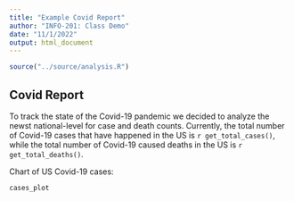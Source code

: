 ```yaml
---
title: "Example Covid Report"
author: "INFO-201: Class Demo"
date: "11/1/2022"
output: html_document
---
```


```r
source("../source/analysis.R")
```

## Covid Report
To track the state of the Covid-19 pandemic we decided to analyze the newst national-level for case and death counts. Currently, the total number of Covid-19 cases that have happened in the US is `r get_total_cases()`, while the total number of Covid-19 caused deaths in the US is `r get_total_deaths()`. 

Chart of US Covid-19 cases:  
``` r
cases_plot
```

